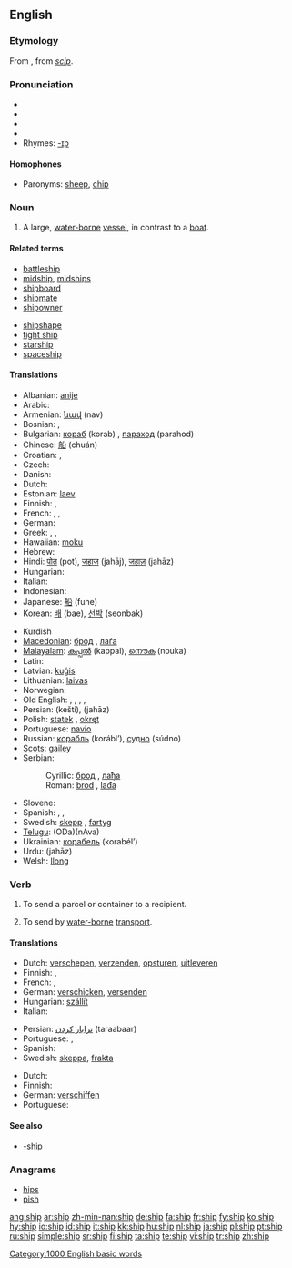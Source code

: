 {{see|-ship}}
{{wikipedia|dab=ship (disambiguation)|ship}}
==English==

{{rank|ex|mere|agreement|690|ship|third|evil|outside}}

===Etymology===
From {{ME.}}, from {{OE.}} ''[[scip]]''.

===Pronunciation===
*{{AHD|shĭp}}
*{{IPA|/ʃɪp/}}
*{{SAMPA|/SIp/}}
*{{audio|en-us-ship.ogg|Audio (US)}}
*Rhymes: [[Rhymes:English:-ɪp|-ɪp]]

====Homophones====
* Paronyms: [[sheep]], [[chip]]

===Noun===
{{wikipedia}}
{{en-noun}}

# A large, [[water-borne]] [[vessel]], in contrast to a [[boat]].

====Related terms====
{{top2}}
*[[battleship]]
*[[midship]], [[midships]]
*[[shipboard]]
*[[shipmate]]
*[[shipowner]]
{{mid2}}
*[[shipshape]]
*[[tight ship]]
*[[starship]]
*[[spaceship]]
{{bottom2}}

====Translations====
{{trans-top|large water vessel}}
* Albanian: [[anije]]
* Arabic: {{ARchar|[[سفينة]]}} {{IPAchar|(safína)}}
* Armenian: [[նավ]] (nav)
* Bosnian: {{t-|bs|brod|m}}, {{t-|bs|lađa|f}}
* Bulgarian: [[кораб]] (korab) {{m}}, [[параход]] (parahod) {{m}}
* Chinese: [[船]] (chuán)
* Croatian: {{t+|hr|brod|m}}, {{t-|hr|lađa|f}}
* Czech: {{t+|cs|loď|f}}
* Danish: {{t+|da|skib}}
* Dutch: {{t+|nl|schip|n}}
* Estonian: [[laev]]
* Finnish: {{t+|fi|laiva}}, {{t+|fi|alus}}
* French: {{t-|fr|vaisseau|m}}, {{t+|fr|bateau|f}}, {{t+|fr|navire|m}}
* German: {{t+|de|Schiff|n}}
* Greek: {{t|el|καράβι|n|sc=Grek|tr=karávi}}, {{t|el|πλοίο|n|sc=Grek|tr=plío}}, {{t|el|ναυς|f|sc=Grek|tr=nafs}} {{i|obsolete}}
* Hawaiian: [[moku]]
* Hebrew: {{t|he|אונייה|f|sc=Hebr|tr='oniyy&aacute;h}} {{i|in various spellings}}
* Hindi: [[पोत]] (pot), [[जहाज]] (jahāj), [[जहाज़]] (jahāz)
* Hungarian: {{t+|hu|hajó}}
* Italian: {{t+|it|nave|f}}
* Indonesian: {{t+|id|kapal|xs=Indonesian}}
* Japanese: [[船]] (fune)
* Korean: [[배]] (bae), [[선박]] (seonbak)
{{trans-mid}}
* Kurdish {{KUchar|[[پاپۆڕ]]}}
* [[Macedonian]]: [[брод]] {{m}}, [[лаѓа]] {{f}}
* [[Malayalam]]: [[കപ്പല്‍]] (kappal), [[നൌക]] (nouka)
* Latin: {{t+|la|navis|f}}
* Latvian: [[kuģis]] {{m}}
* Lithuanian: [[laivas]] {{m}}
* Norwegian: {{t-|no|skip|n}}
* Old English: {{t-|ang|scip|n|xs=Old English}}, {{t-|ang|ceol|m|alt=cēol|xs=Old English}}, {{t-|ang|bat|m|alt=bāt|xs=Old English}}, {{t-|ang|naca|m|xs=Old English}}, {{t-|ang|sundwudu|m|xs=Old English}}
* Persian: {{FAchar|[[كشتی]]}} (kešti), {{FAchar|[[جهاز]]}} (jahāz)
* Polish: [[statek]] {{m}}, [[okręt]] {{m}}
* Portuguese: [[navio]] {{m}}
* Russian: [[корабль]] {{m}} (korábl’), [[судно]] (súdno) {{n}}
* [[Scots]]: [[gailey]]
* Serbian:
*: Cyrillic: [[брод#Serbian|брод]] {{m}}, [[лађа#Serbian|лађа]] {{f}}
*: Roman: [[brod#Serbian|brod]] {{m}}, [[lađa#Serbian|lađa]] {{f}}
* Slovene: {{t+|sl|ladja|f}}
* Spanish: {{t+|es|barco|m}}, {{t+|es|buque|m}}, {{t+|es|nave|f}}
* Swedish: [[skepp]] {{n}}, [[fartyg]] {{n}}
* [[Telugu]]: {{t|te|ఓడ|sc=Telu}}(ODa){{t|te|నావ|sc=Telu}}(nAva)
* Ukrainian: [[корабель]] (korabél’) {{m}}
* Urdu: {{URchar|[[جهاز]]}} (jahāz)
* Welsh: [[llong]] {{f}}
{{trans-bottom}}

===Verb===
{{en-verb|ship|p|ed}}

# {{transitive}} To send a parcel or container to a recipient.
# {{transitive}} To send by [[water-borne]] [[transport]].

====Translations====
{{trans-top|send a parcel or container}}
* Dutch: [[verschepen]], [[verzenden]], [[opsturen]], [[uitleveren]]
* Finnish: {{t-|fi|toimittaa}}, {{t+|fi|lähettää}}
* French: {{t+|fr|poster}}, {{t+|fr|expédier}}
* German: [[verschicken]], [[versenden]]
* Hungarian: [[szállít]]
* Italian: {{t+|it|spedire}}
{{trans-mid}}
* Persian: [[ترابار كردن]] (taraabaar)
* Portuguese: {{t+|pt|mandar}}, {{t+|pt|enviar}}
* Spanish: {{t+|es|mandar}}
* Swedish: [[skeppa]], [[frakta]]
{{trans-bottom}}

{{trans-top|send by water-borne transport}}
* Dutch: {{t-|nl|verschepen}}
* Finnish: {{t-|fi|laivata}}
* German: [[verschiffen]]
* Portuguese: {{t+|pt|embarcar}}
{{trans-mid}}
{{trans-bottom}}

====See also====
*[[-ship]]

===Anagrams===
*[[hips]]
*[[pish]]

[[Category:1000 English basic words]]

[[ang:ship]]
[[ar:ship]]
[[zh-min-nan:ship]]
[[de:ship]]
[[fa:ship]]
[[fr:ship]]
[[fy:ship]]
[[ko:ship]]
[[hy:ship]]
[[io:ship]]
[[id:ship]]
[[it:ship]]
[[kk:ship]]
[[hu:ship]]
[[nl:ship]]
[[ja:ship]]
[[pl:ship]]
[[pt:ship]]
[[ru:ship]]
[[simple:ship]]
[[sr:ship]]
[[fi:ship]]
[[ta:ship]]
[[te:ship]]
[[vi:ship]]
[[tr:ship]]
[[zh:ship]]